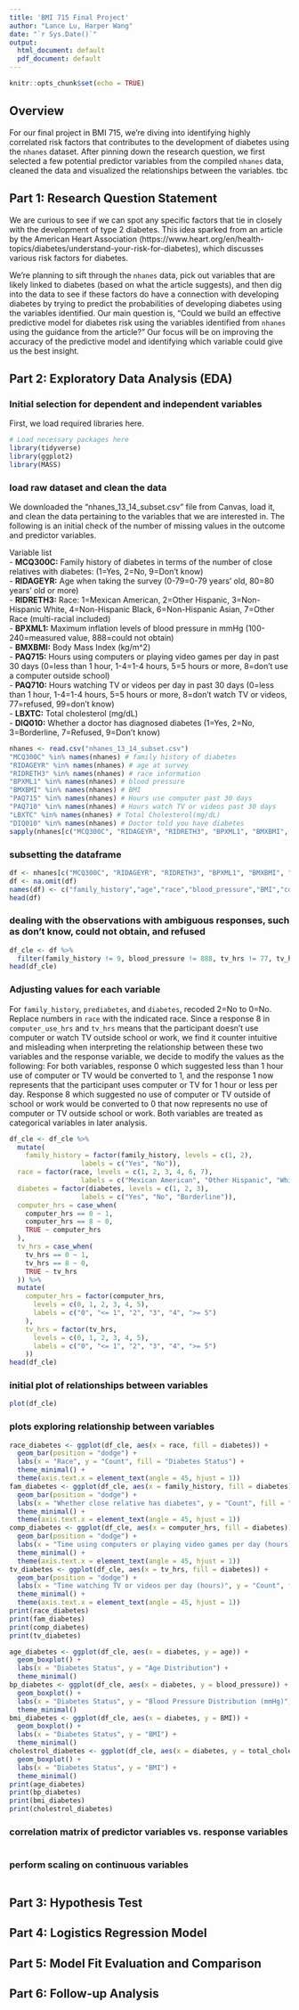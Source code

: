 ```yaml
---
title: 'BMI 715 Final Project'
author: "Lance Lu, Harper Wang"
date: "`r Sys.Date()`"
output:
  html_document: default
  pdf_document: default
---
```


```r
knitr::opts_chunk$set(echo = TRUE)
```

## Overview

For our final project in BMI 715, we're diving into identifying highly correlated risk factors that contributes to the development of diabetes using the `nhanes` dataset. After pinning down the research question, we first selected a few potential predictor variables from the compiled `nhanes` data, cleaned the data and visualized the relationships between the variables. tbc 

## Part 1: Research Question Statement

We are curious to see if we can spot any specific factors that tie in closely with the development of type 2 diabetes. This idea sparked from an article by the American Heart Association (https://www.heart.org/en/health-topics/diabetes/understand-your-risk-for-diabetes), which discusses various risk factors for diabetes.

We're planning to sift through the `nhanes` data, pick out variables that are likely linked to diabetes (based on what the article suggests), and then dig into the data to see if these factors do have a connection with developing diabetes by trying to predict the probabilities of developing diabetes using the variables identified. Our main question is, "Could we build an effective predictive model for diabetes risk using the variables identified from `nhanes` using the guidance from the article?" Our focus will be on improving the accuracy of the predictive model and identifying which variable could give us the best insight.


## Part 2: Exploratory Data Analysis (EDA)
### Initial selection for dependent and independent variables

First, we load required libraries here.

```r
# Load necessary packages here
library(tidyverse)
library(ggplot2)
library(MASS)
```

### load raw dataset and clean the data

We downloaded the "nhanes_13_14_subset.csv" file from Canvas, load it, and clean the data pertaining to the variables that we are interested in. The following is an initial check of the number of missing values in the outcome and predictor variables.

Variable list  
- **MCQ300C:** Family history of diabetes in terms of the number of close relatives with diabetes: (1=Yes, 2=No, 9=Don't know)  
- **RIDAGEYR:** Age when taking the survey (0-79=0-79 years' old, 80=80 years' old or more)  
- **RIDRETH3:** Race: 1=Mexican American, 2=Other Hispanic, 3=Non-Hispanic White, 4=Non-Hispanic Black, 6=Non-Hispanic Asian, 7=Other Race (multi-racial included)  
- **BPXML1:** Maximum inflation levels of blood pressure in mmHg (100-240=measured value, 888=could not obtain)  
- **BMXBMI:** Body Mass Index (kg/m^2)  
- **PAQ715:** Hours using computers or playing video games per day in past 30 days (0=less than 1 hour, 1-4=1-4 hours, 5=5 hours or more, 8=don't use a computer outside school)  
- **PAQ710:** Hours watching TV or videos per day in past 30 days (0=less than 1 hour, 1-4=1-4 hours, 5=5 hours or more, 8=don't watch TV or videos, 77=refused, 99=don't know)  
- **LBXTC:** Total cholesterol (mg/dL)  
- **DIQ010:** Whether a doctor has diagnosed diabetes (1=Yes, 2=No, 3=Borderline, 7=Refused, 9=Don't know)  

```r
nhanes <- read.csv("nhanes_13_14_subset.csv")
"MCQ300C" %in% names(nhanes) # family history of diabetes
"RIDAGEYR" %in% names(nhanes) # age at survey
"RIDRETH3" %in% names(nhanes) # race information
"BPXML1" %in% names(nhanes) # blood pressure
"BMXBMI" %in% names(nhanes) # BMI
"PAQ715" %in% names(nhanes) # Hours use computer past 30 days
"PAQ710" %in% names(nhanes) # Hours watch TV or videos past 30 days
"LBXTC" %in% names(nhanes) # Total Cholesterol(mg/dL)
"DIQ010" %in% names(nhanes) # Doctor told you have diabetes
sapply(nhanes[c("MCQ300C", "RIDAGEYR", "RIDRETH3", "BPXML1", "BMXBMI", "PAQ715", "PAQ710", "LBXTC", "DIQ010")], function(x) sum(is.na(x)))
```

### subsetting the dataframe

```r
df <- nhanes[c("MCQ300C", "RIDAGEYR", "RIDRETH3", "BPXML1", "BMXBMI", "PAQ715", "PAQ710", "LBXTC", "DIQ010")]
df <- na.omit(df)
names(df) <- c("family_history","age","race","blood_pressure","BMI","computer_hrs","tv_hrs","total_cholestrol","diabetes")
head(df)
```

### dealing with the observations with ambiguous responses, such as don't know, could not obtain, and refused

```r
df_cle <- df %>% 
  filter(family_history != 9, blood_pressure != 888, tv_hrs != 77, tv_hrs != 99, diabetes != 7, diabetes != 9)
head(df_cle)
```

### Adjusting values for each variable

For `family_history`, `prediabetes`, and `diabetes`, recoded 2=No to 0=No.  
Replace numbers in `race` with the indicated race.
Since a response 8 in `computer_use_hrs` and `tv_hrs` means that the participant doesn't use computer or watch TV outside school or work, we find it counter intuitive and misleading when interpreting the relationship between these two variables and the response variable, we decide to modify the values as the following:
For both variables, response 0 which suggested less than 1 hour use of computer or TV would be converted to 1, and the response 1 now represents that the participant uses computer or TV for 1 hour or less per day. Response 8 which suggested no use of computer or TV outside of school or work would be converted to 0 that now represents no use of computer or TV outside school or work.
Both variables are treated as categorical variables in later analysis.

```r
df_cle <- df_cle %>%
  mutate(
    family_history = factor(family_history, levels = c(1, 2),
                  labels = c("Yes", "No")),
  race = factor(race, levels = c(1, 2, 3, 4, 6, 7),
                  labels = c("Mexican American", "Other Hispanic", "White", "Black", "Asian", "Other")),
  diabetes = factor(diabetes, levels = c(1, 2, 3),
                  labels = c("Yes", "No", "Borderline")),
  computer_hrs = case_when(
    computer_hrs == 0 ~ 1,
    computer_hrs == 8 ~ 0,
    TRUE ~ computer_hrs
  ),
  tv_hrs = case_when(
    tv_hrs == 0 ~ 1,
    tv_hrs == 8 ~ 0,
    TRUE ~ tv_hrs
  )) %>% 
  mutate(
    computer_hrs = factor(computer_hrs,
      levels = c(0, 1, 2, 3, 4, 5),
      labels = c("0", "<= 1", "2", "3", "4", ">= 5")
    ),
    tv_hrs = factor(tv_hrs,
      levels = c(0, 1, 2, 3, 4, 5),
      labels = c("0", "<= 1", "2", "3", "4", ">= 5")
    ))
head(df_cle)
```

### initial plot of relationships between variables

```r
plot(df_cle)
```

### plots exploring relationship between variables 

```r
race_diabetes <- ggplot(df_cle, aes(x = race, fill = diabetes)) +
  geom_bar(position = "dodge") +
  labs(x = "Race", y = "Count", fill = "Diabetes Status") +
  theme_minimal() +
  theme(axis.text.x = element_text(angle = 45, hjust = 1))
fam_diabetes <- ggplot(df_cle, aes(x = family_history, fill = diabetes)) +
  geom_bar(position = "dodge") +
  labs(x = "Whether close relative has diabetes", y = "Count", fill = "Diabetes Status") +
  theme_minimal() +
  theme(axis.text.x = element_text(angle = 45, hjust = 1))
comp_diabetes <- ggplot(df_cle, aes(x = computer_hrs, fill = diabetes)) +
  geom_bar(position = "dodge") +
  labs(x = "Time using computers or playing video games per day (hours)", y = "Count", fill = "Diabetes Status") +
  theme_minimal() +
  theme(axis.text.x = element_text(angle = 45, hjust = 1))
tv_diabetes <- ggplot(df_cle, aes(x = tv_hrs, fill = diabetes)) +
  geom_bar(position = "dodge") +
  labs(x = "Time watching TV or videos per day (hours)", y = "Count", fill = "Diabetes Status") +
  theme_minimal() +
  theme(axis.text.x = element_text(angle = 45, hjust = 1))
print(race_diabetes)
print(fam_diabetes)
print(comp_diabetes)
print(tv_diabetes)
```

```r
age_diabetes <- ggplot(df_cle, aes(x = diabetes, y = age)) +
  geom_boxplot() +
  labs(x = "Diabetes Status", y = "Age Distribution") +
  theme_minimal()
bp_diabetes <- ggplot(df_cle, aes(x = diabetes, y = blood_pressure)) +
  geom_boxplot() +
  labs(x = "Diabetes Status", y = "Blood Pressure Distribution (mmHg)") +
  theme_minimal()
bmi_diabetes <- ggplot(df_cle, aes(x = diabetes, y = BMI)) +
  geom_boxplot() +
  labs(x = "Diabetes Status", y = "BMI") +
  theme_minimal()
cholestrol_diabetes <- ggplot(df_cle, aes(x = diabetes, y = total_cholestrol)) +
  geom_boxplot() +
  labs(x = "Diabetes Status", y = "BMI") +
  theme_minimal()
print(age_diabetes)
print(bp_diabetes)
print(bmi_diabetes)
print(cholestrol_diabetes)
```

### correlation matrix of predictor variables vs. response variables 

```r

```

### perform scaling on continuous variables 

```r

```


## Part 3: Hypothesis Test
### 


## Part 4: Logistics Regression Model
### 
 

## Part 5: Model Fit Evaluation and Comparison
###

## Part 6: Follow-up Analysis
###

